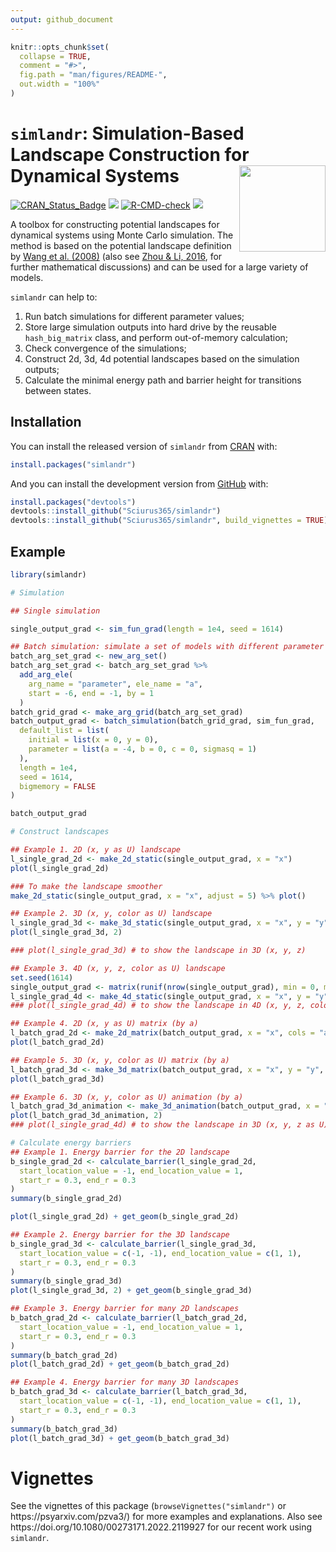 ```yaml
---
output: github_document
---
```


<!-- README.md is generated from README.Rmd. Please edit that file -->

```r
knitr::opts_chunk$set(
  collapse = TRUE,
  comment = "#>",
  fig.path = "man/figures/README-",
  out.width = "100%"
)
```

# `simlandr`: Simulation-Based Landscape Construction for Dynamical Systems <img src='man/figures/logo.png' style=float:right height=138 />

[![CRAN_Status_Badge](https://www.r-pkg.org/badges/version/simlandr)](https://cran.r-project.org/package=simlandr)
![](https://img.shields.io/badge/lifecycle-experimental-orange.svg) [![R-CMD-check](https://github.com/Sciurus365/simlandr/workflows/R-CMD-check/badge.svg)](https://github.com/Sciurus365/simlandr/actions)
[![](https://cranlogs.r-pkg.org/badges/simlandr)](https://cran.r-project.org/package=simlandr)


A toolbox for constructing potential landscapes for dynamical systems using Monte Carlo simulation. 
The method is based on the potential landscape definition by [Wang et al. (2008)](https://www.doi.org/10.1073/pnas.0800579105)
(also see [Zhou & Li, 2016](https://www.doi.org/10.1063/1.4943096), for further mathematical discussions) and can be used for 
a large variety of models.

`simlandr` can help to:

1. Run batch simulations for different parameter values;
2. Store large simulation outputs into hard drive by the reusable `hash_big_matrix` class, and perform out-of-memory calculation;
3. Check convergence of the simulations;
4. Construct 2d, 3d, 4d potential landscapes based on the simulation outputs;
5. Calculate the minimal energy path and barrier height for transitions between states.

## Installation

You can install the released version of `simlandr` from [CRAN](https://cran.r-project.org/) with:

```r
install.packages("simlandr")
```

And you can install the development version from [GitHub](https://github.com/) with:

```r
install.packages("devtools")
devtools::install_github("Sciurus365/simlandr")
devtools::install_github("Sciurus365/simlandr", build_vignettes = TRUE) # Use this command if you want to build vignettes
```

## Example

```r
library(simlandr)

# Simulation

## Single simulation

single_output_grad <- sim_fun_grad(length = 1e4, seed = 1614)

## Batch simulation: simulate a set of models with different parameter values
batch_arg_set_grad <- new_arg_set()
batch_arg_set_grad <- batch_arg_set_grad %>%
  add_arg_ele(
    arg_name = "parameter", ele_name = "a",
    start = -6, end = -1, by = 1
  )
batch_grid_grad <- make_arg_grid(batch_arg_set_grad)
batch_output_grad <- batch_simulation(batch_grid_grad, sim_fun_grad,
  default_list = list(
    initial = list(x = 0, y = 0),
    parameter = list(a = -4, b = 0, c = 0, sigmasq = 1)
  ),
  length = 1e4,
  seed = 1614,
  bigmemory = FALSE
)

batch_output_grad
```

```r
# Construct landscapes

## Example 1. 2D (x, y as U) landscape
l_single_grad_2d <- make_2d_static(single_output_grad, x = "x")
plot(l_single_grad_2d)

### To make the landscape smoother
make_2d_static(single_output_grad, x = "x", adjust = 5) %>% plot()

## Example 2. 3D (x, y, color as U) landscape
l_single_grad_3d <- make_3d_static(single_output_grad, x = "x", y = "y", adjust = 5)
plot(l_single_grad_3d, 2)

### plot(l_single_grad_3d) # to show the landscape in 3D (x, y, z)

## Example 3. 4D (x, y, z, color as U) landscape
set.seed(1614)
single_output_grad <- matrix(runif(nrow(single_output_grad), min = 0, max = 5), ncol = 1, dimnames = list(NULL, "z")) %>% cbind(single_output_grad)
l_single_grad_4d <- make_4d_static(single_output_grad, x = "x", y = "y", z = "z", n = 50)
### plot(l_single_grad_4d) # to show the landscape in 4D (x, y, z, color as U)

## Example 4. 2D (x, y as U) matrix (by a)
l_batch_grad_2d <- make_2d_matrix(batch_output_grad, x = "x", cols = "a", Umax = 8, adjust = 2)
plot(l_batch_grad_2d)

## Example 5. 3D (x, y, color as U) matrix (by a)
l_batch_grad_3d <- make_3d_matrix(batch_output_grad, x = "x", y = "y", cols = "a")
plot(l_batch_grad_3d)

## Example 6. 3D (x, y, color as U) animation (by a)
l_batch_grad_3d_animation <- make_3d_animation(batch_output_grad, x = "x", y = "y", fr = "a")
plot(l_batch_grad_3d_animation, 2)
### plot(l_single_grad_4d) # to show the landscape in 3D (x, y, z as U)
```

```r
# Calculate energy barriers
## Example 1. Energy barrier for the 2D landscape
b_single_grad_2d <- calculate_barrier(l_single_grad_2d,
  start_location_value = -1, end_location_value = 1,
  start_r = 0.3, end_r = 0.3
)
summary(b_single_grad_2d)

plot(l_single_grad_2d) + get_geom(b_single_grad_2d)

## Example 2. Energy barrier for the 3D landscape
b_single_grad_3d <- calculate_barrier(l_single_grad_3d,
  start_location_value = c(-1, -1), end_location_value = c(1, 1),
  start_r = 0.3, end_r = 0.3
)
summary(b_single_grad_3d)
plot(l_single_grad_3d, 2) + get_geom(b_single_grad_3d)

## Example 3. Energy barrier for many 2D landscapes
b_batch_grad_2d <- calculate_barrier(l_batch_grad_2d,
  start_location_value = -1, end_location_value = 1,
  start_r = 0.3, end_r = 0.3
)
summary(b_batch_grad_2d)
plot(l_batch_grad_2d) + get_geom(b_batch_grad_2d)

## Example 4. Energy barrier for many 3D landscapes
b_batch_grad_3d <- calculate_barrier(l_batch_grad_3d,
  start_location_value = c(-1, -1), end_location_value = c(1, 1),
  start_r = 0.3, end_r = 0.3
)
summary(b_batch_grad_3d)
plot(l_batch_grad_3d) + get_geom(b_batch_grad_3d)
```

# Vignettes

See the vignettes of this package (`browseVignettes("simlandr")` or https://psyarxiv.com/pzva3/) for more examples and explanations. Also see https://doi.org/10.1080/00273171.2022.2119927 for our recent work using `simlandr`.

<!-- devtools::build_readme() -->
